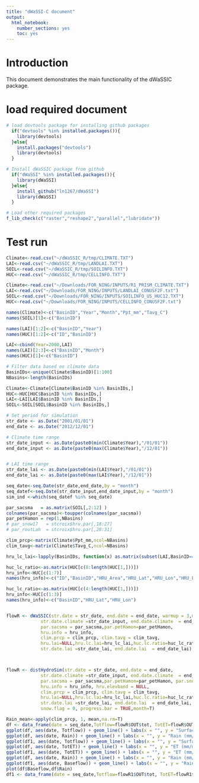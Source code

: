 ```yaml
---
title: "dWaSSI-C document"
output: 
  html_notebook: 
    number_sections: yes
    toc: yes
---
```


# Introduction

This document demonstrates the main functionality of the dWaSSIC package. 

# load required document
```r
# load devtools package for installing github packages
  if("devtools" %in% installed.packages()){
    library(devtools)
  }else{
    install.packages("devtools")
    library(devtools)
  }

# Install dWaSSIC package from github
  if("dWaSSI" %in% installed.packages()){
    library(dWaSSI)
  }else{
    install_github("ln1267/dWaSSI")
    library(dWaSSI)
  }

# Load other required packages
f_lib_check(c("raster","reshape2","parallel","lubridate"))
```

# Test run
```r
Climate<-read.csv("~/dWaSSIC_R/tmp/CLIMATE.TXT")
LAI<-read.csv("~/dWaSSIC_R/tmp/LANDLAI.TXT")
SOIL<-read.csv("~/dWaSSIC_R/tmp/SOILINFO.TXT")
HUC<-read.csv("~/dWaSSIC_R/tmp/CELLINFO.TXT")

Climate<-read.csv("~/Downloads/FOR_NING/INPUTS/R1_PRISM_CLIMATE.TXT")
LAI<-read.csv("~/Downloads/FOR_NING/INPUTS/LANDLAI_CONUSF2F.txt")
SOIL<-read.csv("~/Downloads/FOR_NING/INPUTS/SOILINFO_US_HUC12.TXT")
HUC<-read.csv("~/Downloads/FOR_NING/INPUTS/CELLINFO_CONUSF2F.txt")

names(Climate)<-c("BasinID","Year","Month","Ppt_mm","Tavg_C")
names(SOIL)[1]<-c("BasinID")

names(LAI)[1:2]<-c("BasinID","Year")
names(HUC)[1:2]<-c("ID","BasinID")

LAI<-cbind(Year=2000,LAI)
names(LAI)[2:3]<-c("BasinID","Month")
names(HUC)[1]<-c("BasinID")

# Filter data based on climate data
BasinIDs<-unique(Climate$BasinID)[1:100]
NBasins<-length(BasinIDs)

Climate<-Climate[Climate$BasinID %in% BasinIDs,]
HUC<-HUC[HUC$BasinID %in% BasinIDs,]
LAI<-LAI[LAI$BasinID %in% BasinIDs,]
SOIL<-SOIL[SOIL$BasinID %in% BasinIDs,]

# Set period for simulation
str_date <- as.Date("2001/01/01") 
end_date <- as.Date("2012/12/01") 

# Climate time range
str_date_input <- as.Date(paste0(min(Climate$Year),"/01/01"))
end_date_input <- as.Date(paste0(max(Climate$Year),"/12/01"))


# LAI time range
str_date_lai <- as.Date(paste0(min(LAI$Year),"/01/01")) 
end_date_lai <- as.Date(paste0(max(LAI$Year),"/12/01")) 

seq_date<-seq.Date(str_date,end_date,by = "month")
seq_datef<-seq.Date(str_date_input,end_date_input,by = "month")
sim_ind <-which(seq_datef %in% seq_date)

par_sacsma   = as.matrix(SOIL[,2:12] )
colnames(par_sacsma)<-toupper(colnames(par_sacsma))
par_petHamon = rep(1,NBasins)
# par_snow17   = stcroix$hru.par[,18:27] 
# par_routLah  = stcroix$hru.par[,28:31] 

clim_prcp<-matrix(Climate$Ppt_mm,ncol=NBasins)
clim_tavg<-matrix(Climate$Tavg_C,ncol=NBasins)

hru_lc_lai<-lapply(BasinIDs, function(x) as.matrix(subset(LAI,BasinID==x)[c(4:length(LAI[1,]))]))

huc_lc_ratio<-as.matrix(HUC[c(8:length(HUC[1,]))])
hru_info<-HUC[c(1:7)]
names(hru_info)<-c("ID","BasinID","HRU_Area","HRU_Lat","HRU_Lon","HRU_Elev(m)","HRU_FlowLen(m)")

huc_lc_ratio<-as.matrix(HUC[c(4:length(HUC[1,]))])
hru_info<-HUC[c(1:3)]
names(hru_info)<-c("BasinID","HRU_Lat","HRU_Lon")


flowR <- dWaSSIC(str.date = str_date, end.date = end_date, warmup = 3,mcores = 3,
             str.date.climate =str_date_input, end.date.climate  = end_date_input, 
             par.sacsma = par_sacsma,par.petHamon=par_petHamon, 
             hru.info = hru_info, 
             clim.prcp = clim_prcp, clim.tavg = clim_tavg,
             hru.lai=NULL,hru.lc.lai=hru_lc_lai,huc.lc.ratio=huc_lc_ratio,
             str.date.lai =str_date_lai, end.date.lai  = end_date_lai) 



flowR <- distHydroSim(str.date = str_date, end.date = end_date, 
             str.date.climate =str_date_input, end.date.climate  = end_date_input, 
             par.sacsma = par_sacsma,par.petHamon=par_petHamon, par.snow17=par_snow17,par.routLah=par_routLah,
             hru.info = hru_info, hru.elevband = NULL, 
             clim.prcp = clim_prcp, clim.tavg = clim_tavg,
             hru.lai=NULL,hru.lc.lai=hru_lc_lai,huc.lc.ratio=huc_lc_ratio,
             str.date.lai =str_date_lai, end.date.lai  = end_date_lai, 
             snow.flag = 0, progress.bar = TRUE,month=T) 

Rain_mean<-apply(clim_prcp, 1, mean,na.rm=T)
df <- data_frame(date = seq_date,Totflow=flowR$OUT$tot, TotET=flowR$OUT$totaet,Srufflow = flowR$SURF,Baseflow=flowR$BASE,Rain=Rain_mean[sim_ind])
ggplot(df, aes(date, Totflow)) + geom_line() + labs(x = "", y = "Surface flow (mm/month)")
ggplot(df, aes(date, Rain)) + geom_line() + labs(x = "", y = "Rain (mm/month)")
ggplot(df1, aes(date, Totflow)) + geom_line() + labs(x = "", y = "Surface flow (mm/month)")
ggplot(df, aes(date, TotET)) + geom_line() + labs(x = "", y = "ET (mm/month)")
ggplot(df1, aes(date, TotET)) + geom_line() + labs(x = "", y = "ET (mm/month)")
ggplot(df, aes(date, Rain)) + geom_line() + labs(x = "", y = "Rain (mm/month)")
ggplot(df1, aes(date, Baseflow)) + geom_line() + labs(x = "", y = "Rain (mm/month)")
plot(df$Baseflow,df$Rain)
df1 <- data_frame(date = seq_date,Totflow=flowR1$OUT$tot, TotET=flowR1$OUT$totaet,Srufflow = flowR1$SURF,Baseflow=flowR1$BASE,Rain=Rain_mean[589:744])

```
